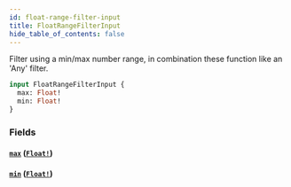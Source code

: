 ```yaml
---
id: float-range-filter-input
title: FloatRangeFilterInput
hide_table_of_contents: false
---
```



Filter using a min/max number range, in combination these function like an 'Any' filter.

```graphql
input FloatRangeFilterInput {
  max: Float!
  min: Float!
}
```


### Fields

#### [`max`](#) ([`Float!`](/demand/api/graphql-admin/reference/scalars/float))




#### [`min`](#) ([`Float!`](/demand/api/graphql-admin/reference/scalars/float))






